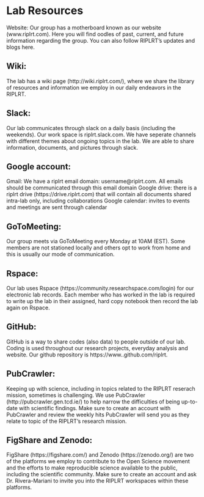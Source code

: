 # Lab Resources

Website: 
Our group has a motherboard known as our website (www.riplrt.com). Here you will find oodles of past, current, and future information regarding the group. You can also follow RIPLRT’s updates and blogs here.

## Wiki:
The lab has a wiki page (http://wiki.riplrt.com/), where we share the library of resources and information we employ in our daily endeavors in the RIPLRT.

## Slack: 
Our lab communicates through slack on a daily basis (including the weekends). Our work space is riplrt.slack.com. We have seperate channels with different themes about ongoing topics in the lab. We are able to share information, documents, and pictures through slack. 

## Google account:
Gmail: We have a riplrt email domain: username@riplrt.com. All emails should be communicated through this email domain
Google drive: there is a riplrt drive (https://drive.riplrt.com) that will contain all documents shared intra-lab only, including collaborations 
Google calendar: invites to events and meetings are sent through calendar  
 
## GoToMeeting: 
Our group meets via GoToMeeting every Monday at 10AM (EST). Some members are not stationed locally and others opt to work from home and this is usually our mode of communication. 

## Rspace: 
Our lab uses Rspace (https://community.researchspace.com/login) for our electronic lab records. Each member who has worked in the lab is required to write up the lab in their assigned, hard copy notebook then record the lab again on Rspace.

## GitHub:
GitHub is a way to share codes (also data) to people outside of our lab. Coding is used throughout our research projects, everyday analysis and website. Our github repository is https://www..github.com/riplrt. 
 
## PubCrawler: 
Keeping up with science, including in topics related to the RIPLRT reserach mission, sometimes is challenging. We use PubCrawler (http://pubcrawler.gen.tcd.ie/) to help narrow the difficulties of being up-to-date with scientific findings. Make sure to create an account with PubCrawler and review the weekly hits PubCrawler will send you as they relate to topic of the RIPLRT’s research mission. 

## FigShare and Zenodo:
FigShare (https://figshare.com/) and Zenodo (https://zenodo.org/) are two of the platforms we employ to contribute to the Open Science movement and the efforts to make reproducible science available to the public, including the scientific community. Make sure to create an account and ask Dr. Rivera-Mariani to invite you into the RIPLRT workspaces within these platforms. 